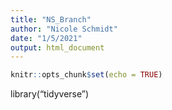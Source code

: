 ```yaml
---
title: "NS_Branch"
author: "Nicole Schmidt"
date: "1/5/2021"
output: html_document
---
```


```r
knitr::opts_chunk$set(echo = TRUE)
```

library("tidyverse")
